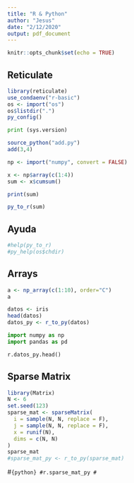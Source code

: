 ```yaml
---
title: "R & Python"
author: "Jesus"
date: "2/12/2020"
output: pdf_document
---
```


```r
knitr::opts_chunk$set(echo = TRUE)
```

## Reticulate

```r
library(reticulate)
use_condaenv("r-basic")
os <- import("os")
os$listdir(".")
py_config()
```

```python
print (sys.version)
```

```r
source_python("add.py")
add(3,4)
```

```r
np <- import("numpy", convert = FALSE)

x <- np$array(c(1:4))
sum <- x$cumsum()

print(sum)

py_to_r(sum)
```

## Ayuda

```r
#help(py_to_r)
#py_help(os$chdir)
```

## Arrays

```r
a <- np_array(c(1:10), order="C")
a
```
```r
datos <- iris
head(datos)
datos_py <- r_to_py(datos)
```

```python
import numpy as np
import pandas as pd

r.datos_py.head()
```

## Sparse Matrix

```r
library(Matrix)
N <- 6
set.seed(123)
sparse_mat <- sparseMatrix(
  i = sample(N, N, replace = F),
  j = sample(N, N, replace = F),
  x = runif(N),
  dims = c(N, N)
)
sparse_mat
#sparse_mat_py <- r_to_py(sparse_mat)
```

#```{python}
#r.sparse_mat_py
#```

